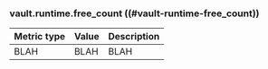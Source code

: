 ### vault.runtime.free_count ((#vault-runtime-free_count))

Metric type | Value | Description
----------- | ----- | -----------
BLAH     | BLAH    | BLAH